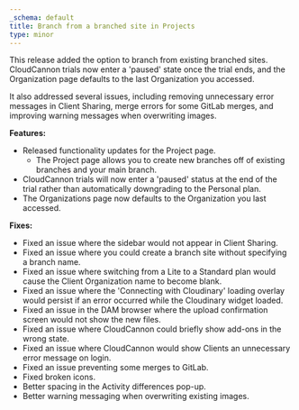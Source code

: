 ```yaml
---
_schema: default
title: Branch from a branched site in Projects
type: minor
---
```

This release added the option to branch from existing branched sites. CloudCannon trials now enter a 'paused' state once the trial ends, and the Organization page defaults to the last Organization you accessed.

It also addressed several issues, including removing unnecessary error messages in Client Sharing, merge errors for some GitLab merges, and improving warning messages when overwriting images.

**Features:**

* Released functionality updates for the Project page.
  * The Project page allows you to create new branches off of existing branches and your main branch.
* CloudCannon trials will now enter a 'paused' status at the end of the trial rather than automatically downgrading to the Personal plan.
* The Organizations page now defaults to the Organization you last accessed.

**Fixes:**

* Fixed an issue where the sidebar would not appear in Client Sharing.
* Fixed an issue where you could create a branch site without specifying a branch name.
* Fixed an issue where switching from a Lite to a Standard plan would cause the Client Organization name to become blank.
* Fixed an issue where the 'Connecting with Cloudinary' loading overlay would persist if an error occurred while the Cloudinary widget loaded.
* Fixed an issue in the DAM browser where the upload confirmation screen would not show the new files.
* Fixed an issue where CloudCannon could briefly show add-ons in the wrong state.
* Fixed an issue where CloudCannon would show Clients an unnecessary error message on login.
* Fixed an issue preventing some merges to GitLab.
* Fixed broken icons.
* Better spacing in the Activity differences pop-up.
* Better warning messaging when overwriting existing images.